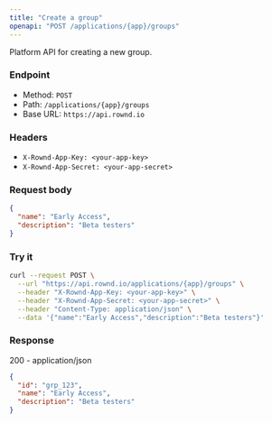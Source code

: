 ```yaml
---
title: "Create a group"
openapi: "POST /applications/{app}/groups"
---
```


Platform API for creating a new group.

### Endpoint

- Method: `POST`
- Path: `/applications/{app}/groups`
- Base URL: `https://api.rownd.io`

### Headers

- `X-Rownd-App-Key: <your-app-key>`
- `X-Rownd-App-Secret: <your-app-secret>`

### Request body

```json
{
  "name": "Early Access",
  "description": "Beta testers"
}
```

### Try it

```bash
curl --request POST \
  --url "https://api.rownd.io/applications/{app}/groups" \
  --header "X-Rownd-App-Key: <your-app-key>" \
  --header "X-Rownd-App-Secret: <your-app-secret>" \
  --header "Content-Type: application/json" \
  --data '{"name":"Early Access","description":"Beta testers"}'
```

### Response

200 - application/json

```json
{
  "id": "grp_123",
  "name": "Early Access",
  "description": "Beta testers"
}
```
